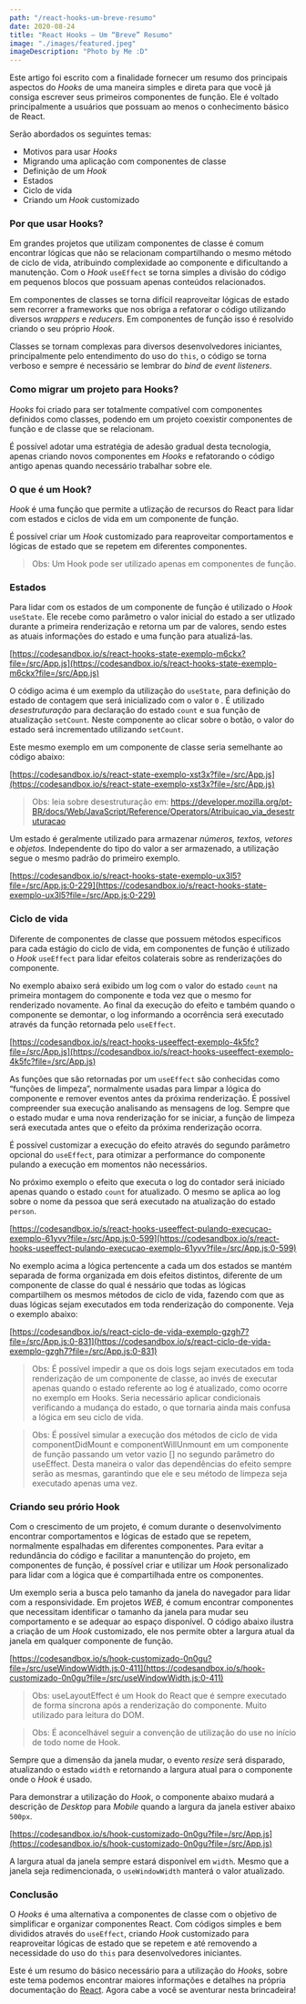 ```yaml
---
path: "/react-hooks-um-breve-resumo"
date: 2020-08-24
title: "React Hooks — Um “Breve” Resumo"
image: "./images/featured.jpeg"
imageDescription: "Photo by Me :D"
---
```



Este artigo foi escrito com a finalidade fornecer um resumo dos principais aspectos do _Hooks_ de uma maneira simples e direta para que você já consiga escrever seus primeiros componentes de função. Ele é voltado principalmente a usuários que possuam ao menos o conhecimento básico de React.

Serão abordados os seguintes temas:

- Motivos para usar _Hooks_
- Migrando uma aplicação com componentes de classe
- Definição de um _Hook_
- Estados
- Ciclo de vida
- Criando um _Hook_ customizado

### Por que usar Hooks?

Em grandes projetos que utilizam componentes de classe é comum encontrar lógicas que não se relacionam compartilhando o mesmo método de ciclo de vida, atribuindo complexidade ao componente e dificultando a manutenção. Com o _Hook_ `useEffect` se torna simples a divisão do código em pequenos blocos que possuam apenas conteúdos relacionados.

Em componentes de classes se torna difícil reaproveitar lógicas de estado sem recorrer a frameworks que nos obriga a refatorar o código utilizando diversos _wrappers_ e _reducers_. Em componentes de função isso é resolvido criando o seu próprio _Hook_.

Classes se tornam complexas para diversos desenvolvedores iniciantes, principalmente pelo entendimento do uso do `this`, o código se torna verboso e sempre é necessário se lembrar do _bind_ de _event listeners_.

### Como migrar um projeto para Hooks?

_Hooks_ foi criado para ser totalmente compatível com componentes definidos como classes, podendo em um projeto coexistir componentes de função e de classe que se relacionam.

É possível adotar uma estratégia de adesão gradual desta tecnologia, apenas criando novos componentes em _Hooks_ e refatorando o código antigo apenas quando necessário trabalhar sobre ele.

### O que é um Hook?

_Hook_ é uma função que permite a utlização de recursos do React para lidar com estados e ciclos de vida em um componente de função.

É possível criar um _Hook_ customizado para reaproveitar comportamentos e lógicas de estado que se repetem em diferentes componentes.

> Obs: Um Hook pode ser utilizado apenas em componentes de função.

### Estados

Para lidar com os estados de um componente de função é utilizado o _Hook_ `useState`. Ele recebe como parâmetro o valor inicial do estado a ser utlizado durante a primeira renderização e retorna um par de valores, sendo estes as atuais informações do estado e uma função para atualizá-las.

<Gist id="3fc32977e1a27bbdca62d93c6b1bd70b" file="UseStateExample.js" />

[https://codesandbox.io/s/react-hooks-state-exemplo-m6ckx?file=/src/App.js](https://codesandbox.io/s/react-hooks-state-exemplo-m6ckx?file=/src/App.js)

O código acima é um exemplo da utilização do `useState`, para definição do estado de contagem que será inicializado com o valor `0` . É utilizado _desestruturação_ para declaração do estado `count` e sua função de atualização `setCount`_._ Neste componente ao clicar sobre o botão, o valor do estado será incrementado utilizando `setCount`.

Este mesmo exemplo em um componente de classe seria semelhante ao código abaixo:

<Gist
  id="3fc32977e1a27bbdca62d93c6b1bd70b"
  file="ClassComponentStateExample.js"
/>

[https://codesandbox.io/s/react-state-exemplo-xst3x?file=/src/App.js](https://codesandbox.io/s/react-state-exemplo-xst3x?file=/src/App.js)

> Obs: leia sobre desestruturação em: https://developer.mozilla.org/pt-BR/docs/Web/JavaScript/Reference/Operators/Atribuicao_via_desestruturacao

Um estado é geralmente utilizado para armazenar _números, textos, vetores_ e _objetos._ Independente do tipo do valor a ser armazenado, a utilização segue o mesmo padrão do primeiro exemplo.

<Gist
  id="3fc32977e1a27bbdca62d93c6b1bd70b"
  file="UseStateExampleWithObject.js"
/>

[https://codesandbox.io/s/react-hooks-state-exemplo-ux3l5?file=/src/App.js:0-229](https://codesandbox.io/s/react-hooks-state-exemplo-ux3l5?file=/src/App.js:0-229)

### Ciclo de vida

Diferente de componentes de classe que possuem métodos específicos para cada estágio do ciclo de vida, em componentes de função é utilizado o _Hook_ `useEffect` para lidar efeitos colaterais sobre as renderizações do componente.

No exemplo abaixo será exibido um log com o valor do estado `count` na primeira montagem do componente e toda vez que o mesmo for renderizado novamente. Ao final da execução do efeito e também quando o componente se demontar, o log informando a ocorrência será executado através da função retornada pelo `useEffect`.

<Gist id="3fc32977e1a27bbdca62d93c6b1bd70b" file="UseEffectExemple.js" />

[https://codesandbox.io/s/react-hooks-useeffect-exemplo-4k5fc?file=/src/App.js](https://codesandbox.io/s/react-hooks-useeffect-exemplo-4k5fc?file=/src/App.js)

As funções que são retornadas por um `useEffect` são conhecidas como “funções de limpeza”, normalmente usadas para limpar a lógica do componente e remover eventos antes da próxima renderização. É possível compreender sua execução analisando as mensagens de log. Sempre que o estado mudar e uma nova renderização for se iniciar, a função de limpeza será executada antes que o efeito da próxima renderização ocorra.

É possível customizar a execução do efeito através do segundo parâmetro opcional do `useEffect`, para otimizar a performance do componente pulando a execução em momentos não necessários.

No próximo exemplo o efeito que executa o log do contador será iniciado apenas quando o estado `count` for atualizado. O mesmo se aplica ao log sobre o nome da pessoa que será executado na atualização do estado `person`.

<Gist id="3fc32977e1a27bbdca62d93c6b1bd70b" file="UseEffectExemple2.js" />

[https://codesandbox.io/s/react-hooks-useeffect-pulando-execucao-exemplo-61yvv?file=/src/App.js:0-599](https://codesandbox.io/s/react-hooks-useeffect-pulando-execucao-exemplo-61yvv?file=/src/App.js:0-599)

No exemplo acima a lógica pertencente a cada um dos estados se mantém separada de forma organizada em dois efeitos distintos, diferente de um componente de classe do qual é nessário que todas as lógicas compartilhem os mesmos métodos de ciclo de vida, fazendo com que as duas lógicas sejam executados em toda renderização do componente. Veja o exemplo abaixo:

<Gist
  id="3fc32977e1a27bbdca62d93c6b1bd70b"
  file="ClassComponentLifeCycleExample.js"
/>

[https://codesandbox.io/s/react-ciclo-de-vida-exemplo-gzgh7?file=/src/App.js:0-831](https://codesandbox.io/s/react-ciclo-de-vida-exemplo-gzgh7?file=/src/App.js:0-831)

> Obs: É possível impedir a que os dois logs sejam executados em toda renderização de um componente de classe, ao invés de executar apenas quando o estado referente ao log é atualizado, como ocorre no exemplo em Hooks. Seria necessário aplicar condicionais verificando a mudança do estado, o que tornaria ainda mais confusa a lógica em seu ciclo de vida.

> Obs: É possível simular a execução dos métodos de ciclo de vida componentDidMount e componentWillUnmount em um componente de função passando um vetor vazio [] no segundo parâmetro do useEffect. Desta maneira o valor das dependências do efeito sempre serão as mesmas, garantindo que ele e seu método de limpeza seja executado apenas uma vez.

### Criando seu prório Hook

Com o crescimento de um projeto, é comum durante o desenvolvimento encontrar comportamentos e lógicas de estado que se repetem, normalmente espalhadas em diferentes componentes. Para evitar a redundância do código e facilitar a manuntenção do projeto, em componentes de função, é possível criar e utilizar um _Hook_ personalizado para lidar com a lógica que é compartilhada entre os componentes.

Um exemplo seria a busca pelo tamanho da janela do navegador para lidar com a responsividade. Em projetos _WEB,_ é comum encontrar componentes que necessitam identificar o tamanho da janela para mudar seu comportamento e se adequar ao espaço disponível. O código abaixo ilustra a criação de um _Hook_ customizado, ele nos permite obter a largura atual da janela em qualquer componente de função.

<Gist id="3fc32977e1a27bbdca62d93c6b1bd70b" file="useWindowWidth.js" />

[https://codesandbox.io/s/hook-customizado-0n0gu?file=/src/useWindowWidth.js:0-411](https://codesandbox.io/s/hook-customizado-0n0gu?file=/src/useWindowWidth.js:0-411)

> Obs: useLayoutEffect é um Hook do React que é sempre executado de forma síncrona após a renderização do componente. Muito utilizado para leitura do DOM.

> Obs: É aconcelhável seguir a convenção de utilização do use no início de todo nome de Hook.

Sempre que a dimensão da janela mudar, o evento _resize_ será disparado, atualizando o estado `width` e retornando a largura atual para o componente onde o _Hook_ é usado.

Para demonstrar a utilização do _Hook_, o componente abaixo mudará a descrição de _Desktop_ para _Mobile_ quando a largura da janela estiver abaixo `500px`.

<Gist id="3fc32977e1a27bbdca62d93c6b1bd70b" file="App.js" />

[https://codesandbox.io/s/hook-customizado-0n0gu?file=/src/App.js](https://codesandbox.io/s/hook-customizado-0n0gu?file=/src/App.js)

A largura atual da janela sempre estará disponível em `width`. Mesmo que a janela seja redimencionada, o `useWindowWidth` manterá o valor atualizado.

### Conclusão

O _Hooks_ é uma alternativa a componentes de classe com o objetivo de simplificar e organizar componentes React. Com códigos simples e bem divididos através do `useEffect`, criando _Hook_ customizado para reaproveitar lógicas de estado que se repetem e até removendo a necessidade do uso do `this` para desenvolvedores iniciantes.

Este é um resumo do básico necessário para a utilização do _Hooks_, sobre este tema podemos encontrar maiores informações e detalhes na própria documentação do [React](https://pt-br.reactjs.org/docs/hooks-intro.html). Agora cabe a você se aventurar nesta brincadeira!
